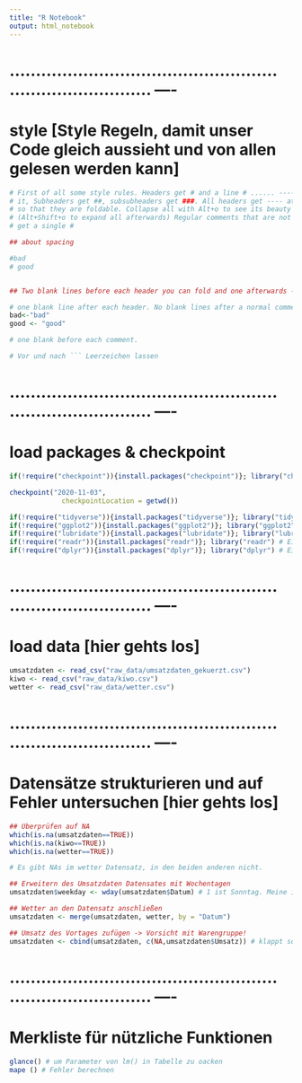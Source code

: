 ```yaml
---
title: "R Notebook"
output: html_notebook
---
```


# .............................................................................. ----
# style [Style Regeln, damit unser Code gleich aussieht und von allen gelesen werden kann]

```r

# First of all some style rules. Headers get # and a line # ...... ---- above
# it, Subheaders get ##, subsubheaders get ###. All headers get ---- at the end
# so that they are foldable. Collapse all with Alt+o to see its beauty
# (Alt+Shift+o to expand all afterwards) Regular comments that are not headers
# get a single #

## about spacing

#bad
# good


## Two blank lines before each header you can fold and one afterwards ----

# one blank line after each header. No blank lines after a normal comment
bad<-"bad"
good <- "good"

# one blank before each comment.

# Vor und nach ``` Leerzeichen lassen

```

# .............................................................................. ----
# load packages & checkpoint

```r

if(!require("checkpoint")){install.packages("checkpoint")}; library("checkpoint") # this solves the problem of package reproducibility. It saves current versions of the scripts you use.

checkpoint("2020-11-03",
             checkpointLocation = getwd())

if(!require("tidyverse")){install.packages("tidyverse")}; library("tidyverse")
if(!require("ggplot2")){install.packages("ggplot2")}; library("ggplot2") # plots
if(!require("lubridate")){install.packages("lubridate")}; library("lubridate") # Umgang mit Datum
if(!require("readr")){install.packages("readr")}; library("readr") # Einlesen von Daten
if(!require("dplyr")){install.packages("dplyr")}; library("dplyr") # Einlesen von 

```

# .............................................................................. ----
# load data [hier gehts los]

```r

umsatzdaten <- read_csv("raw_data/umsatzdaten_gekuerzt.csv")
kiwo <- read_csv("raw_data/kiwo.csv")
wetter <- read_csv("raw_data/wetter.csv")

```

# .............................................................................. ----
# Datensätze strukturieren und auf Fehler untersuchen [hier gehts los]

```r

## Überprüfen auf NA 
which(is.na(umsatzdaten==TRUE))
which(is.na(kiwo==TRUE))
which(is.na(wetter==TRUE))

# Es gibt NAs im wetter Datensatz, in den beiden anderen nicht.

```

```r

## Erweitern des Umsatzdaten Datensates mit Wochentagen
umsatzdaten$weekday <- wday(umsatzdaten$Datum) # 1 ist Sonntag. Meine ich.

## Wetter an den Datensatz anschließen
umsatzdaten <- merge(umsatzdaten, wetter, by = "Datum")

## Umsatz des Vortages zufügen -> Vorsicht mit Warengruppe!
umsatzdaten <- cbind(umsatzdaten, c(NA,umsatzdaten$Umsatz)) # klappt so nicht. Muss mit Group_by gemacht werden


```

# .............................................................................. ----
# Merkliste für nützliche Funktionen

```r

glance() # um Parameter von lm() in Tabelle zu oacken
mape () # Fehler berechnen

```